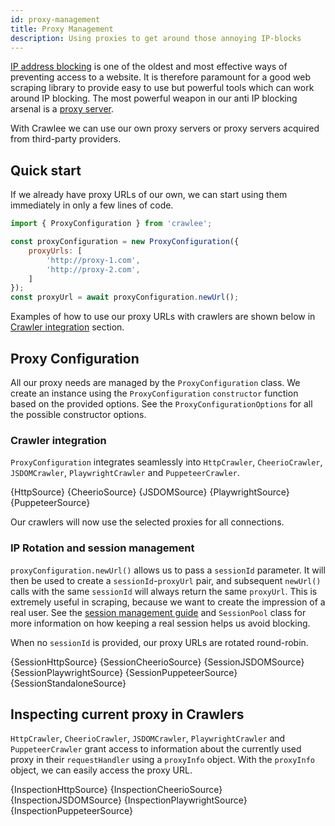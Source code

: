 ```yaml
---
id: proxy-management
title: Proxy Management
description: Using proxies to get around those annoying IP-blocks
---
```





[IP address blocking](https://en.wikipedia.org/wiki/IP_address_blocking) is one of the oldest
and most effective ways of preventing access to a website. It is therefore paramount for
a good web scraping library to provide easy to use but powerful tools which can work around
IP blocking. The most powerful weapon in our anti IP blocking arsenal is a
[proxy server](https://en.wikipedia.org/wiki/Proxy_server).

With Crawlee we can use our own proxy servers or proxy servers acquired from
third-party providers.

## Quick start

If we already have proxy URLs of our own, we can start using
them immediately in only a few lines of code.

```javascript
import { ProxyConfiguration } from 'crawlee';

const proxyConfiguration = new ProxyConfiguration({
    proxyUrls: [
        'http://proxy-1.com',
        'http://proxy-2.com',
    ]
});
const proxyUrl = await proxyConfiguration.newUrl();
```

Examples of how to use our proxy URLs with crawlers are shown below in [Crawler integration](#crawler-integration) section.

## Proxy Configuration

All our proxy needs are managed by the <ApiLink to="core/class/ProxyConfiguration">`ProxyConfiguration`</ApiLink> class. We create an instance using the `ProxyConfiguration` <ApiLink to="core/class/ProxyConfiguration#constructor">`constructor`</ApiLink> function based on the provided options. See the <ApiLink to="core/interface/ProxyConfigurationOptions">`ProxyConfigurationOptions`</ApiLink> for all the possible constructor options.

### Crawler integration

`ProxyConfiguration` integrates seamlessly into <ApiLink to="http-crawler/class/HttpCrawler">`HttpCrawler`</ApiLink>, <ApiLink to="cheerio-crawler/class/CheerioCrawler">`CheerioCrawler`</ApiLink>, <ApiLink to="jsdom-crawler/class/JSDOMCrawler">`JSDOMCrawler`</ApiLink>, <ApiLink to="playwright-crawler/class/PlaywrightCrawler">`PlaywrightCrawler`</ApiLink> and <ApiLink to="puppeteer-crawler/class/PuppeteerCrawler">`PuppeteerCrawler`</ApiLink>.

<Tabs groupId="proxy_session_management">
    <TabItem value="http" label="HttpCrawler">
        <CodeBlock language="js">
            {HttpSource}
        </CodeBlock>
    </TabItem>
    <TabItem value="cheerio" label="CheerioCrawler" default>
        <CodeBlock language="js">
            {CheerioSource}
        </CodeBlock>
    </TabItem>
    <TabItem value="jsdom" label="JSDOMCrawler">
        <CodeBlock language="js">
            {JSDOMSource}
        </CodeBlock>
    </TabItem>
    <TabItem value="playwright" label="PlaywrightCrawler">
        <CodeBlock language="js">
            {PlaywrightSource}
        </CodeBlock>
    </TabItem>
    <TabItem value="puppeteer" label="PuppeteerCrawler">
        <CodeBlock language="js">
            {PuppeteerSource}
        </CodeBlock>
    </TabItem>
</Tabs>

Our crawlers will now use the selected proxies for all connections.

### IP Rotation and session management

&#8203;<ApiLink to="core/class/ProxyConfiguration#newUrl">`proxyConfiguration.newUrl()`</ApiLink> allows us to pass a `sessionId` parameter. It will then be used to create a `sessionId`-`proxyUrl` pair, and subsequent `newUrl()` calls with the same `sessionId` will always return the same `proxyUrl`. This is extremely useful in scraping, because we want to create the impression of a real user. See the [session management guide](../guides/session-management) and <ApiLink to="core/class/SessionPool">`SessionPool`</ApiLink> class for more information on how keeping a real session helps us avoid blocking.

When no `sessionId` is provided, our proxy URLs are rotated round-robin.

<Tabs groupId="proxy_session_management">
    <TabItem value="http" label="HttpCrawler">
        <CodeBlock language="js">
            {SessionHttpSource}
        </CodeBlock>
    </TabItem>
    <TabItem value="cheerio" label="CheerioCrawler" default>
        <CodeBlock language="js">
            {SessionCheerioSource}
        </CodeBlock>
    </TabItem>
    <TabItem value="jsdom" label="JSDOMCrawler">
        <CodeBlock language="js">
            {SessionJSDOMSource}
        </CodeBlock>
    </TabItem>
    <TabItem value="playwright" label="PlaywrightCrawler">
        <CodeBlock language="js">
            {SessionPlaywrightSource}
        </CodeBlock>
    </TabItem>
    <TabItem value="puppeteer" label="PuppeteerCrawler">
        <CodeBlock language="js">
            {SessionPuppeteerSource}
        </CodeBlock>
    </TabItem>
    <TabItem value="standalone" label="Standalone">
        <CodeBlock language="js">
            {SessionStandaloneSource}
        </CodeBlock>
    </TabItem>
</Tabs>

## Inspecting current proxy in Crawlers

`HttpCrawler`, `CheerioCrawler`, `JSDOMCrawler`, `PlaywrightCrawler` and `PuppeteerCrawler` grant access to information about the currently used proxy
in their `requestHandler` using a <ApiLink to="core/interface/ProxyInfo">`proxyInfo`</ApiLink> object.
With the `proxyInfo` object, we can easily access the proxy URL.

<Tabs groupId="proxy_session_management">
    <TabItem value="http" label="HttpCrawler">
        <CodeBlock language="js">
            {InspectionHttpSource}
        </CodeBlock>
    </TabItem>
    <TabItem value="cheerio" label="CheerioCrawler" default>
        <CodeBlock language="js">
            {InspectionCheerioSource}
        </CodeBlock>
    </TabItem>
    <TabItem value="jsdom" label="JSDOMCrawler">
        <CodeBlock language="js">
            {InspectionJSDOMSource}
        </CodeBlock>
    </TabItem>
    <TabItem value="playwright" label="PlaywrightCrawler">
        <CodeBlock language="js">
            {InspectionPlaywrightSource}
        </CodeBlock>
    </TabItem>
    <TabItem value="puppeteer" label="PuppeteerCrawler">
        <CodeBlock language="js">
            {InspectionPuppeteerSource}
        </CodeBlock>
    </TabItem>
</Tabs>
